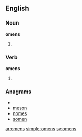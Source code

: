 ==English==

===Noun===
'''omens'''

# {{plural of|[[omen]]}}

===Verb===
'''omens'''

#{{third-person singular of|[[omen]]}}

===Anagrams===
* {{alphagram|emnos}}
* [[meson#English|meson]]
* [[nomes#English|nomes]]
* [[somen#English|somen]]

[[ar:omens]]
[[simple:omens]]
[[sv:omens]]